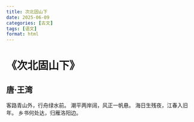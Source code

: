```yaml
---
title: 次北固山下
date: 2025-06-09
categories: [古文]
tags: [语文]
format: html
---
```

# 《次北固山下》
## 唐·王湾
客路青山外，行舟绿水前。
潮平两岸阔，风正一帆悬。
海日生残夜，江春入旧年。
乡书何处达，归雁洛阳边。